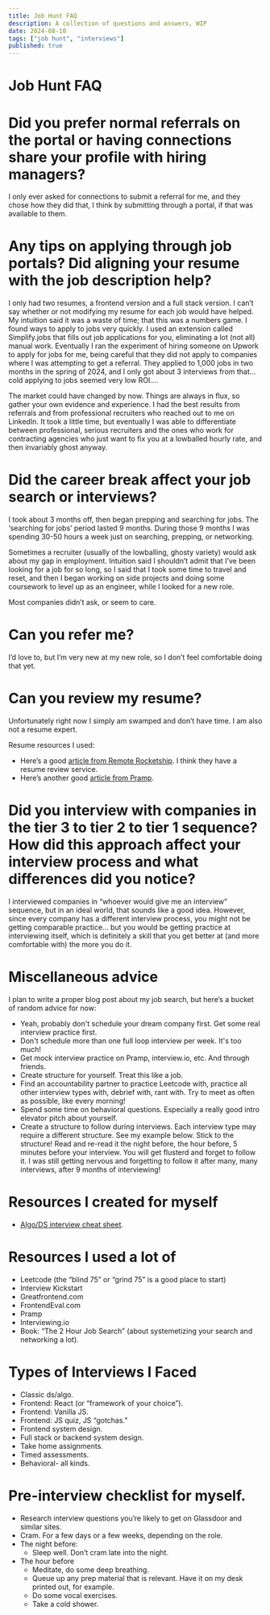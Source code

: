 ```yaml
---
title: Job Hunt FAQ
description: A collection of questions and answers, WIP
date: 2024-08-10
tags: ["job hunt", "interviews"]
published: true
---
```


# Job Hunt FAQ

# **Did you prefer normal referrals on the portal or having connections share your profile with hiring managers?**

I only ever asked for connections to submit a referral for me, and they chose how they did that, I think by submitting through a portal, if that was available to them.

# **Any tips on applying through job portals? Did aligning your resume with the job description help?**

I only had two resumes, a frontend version and a full stack version. I can’t say whether or not modifying my resume for each job would have helped. My intuition said it was a waste of time; that this was a numbers game. I found ways to apply to jobs very quickly. I used an extension called Simplify.jobs that fills out job applications for you, eliminating a lot (not all) manual work. Eventually I ran the experiment of hiring someone on Upwork to apply for jobs for me, being careful that they did not apply to companies where I was attempting to get a referral. They applied to 1,000 jobs in two months in the spring of 2024, and I only got about 3 interviews from that… cold applying to jobs seemed very low ROI….

The market could have changed by now. Things are always in flux, so gather your own evidence and experience. I had the best results from referrals and from professional recruiters who reached out to me on LinkedIn. It took a little time, but eventually I was able to differentiate between professional, serious recruiters and the ones who work for contracting agencies who just want to fix you at a lowballed hourly rate, and then invariably ghost anyway.

# **Did the career break affect your job search or interviews?**

I took about 3 months off, then began prepping and searching for jobs. The ‘searching for jobs’ period lasted 9 months. During those 9 months I was spending 30-50 hours a week just on searching, prepping, or networking.

Sometimes a recruiter (usually of the lowballing, ghosty variety) would ask about my gap in employment. Intuition said I shouldn’t admit that I’ve been looking for a job for so long, so I said that I took some time to travel and reset, and then I began working on side projects and doing some coursework to level up as an engineer, while I looked for a new role.

Most companies didn’t ask, or seem to care.

# **Can you refer me?**

I’d love to, but I’m very new at my new role, so I don’t feel comfortable doing that yet.

# **Can you review my resume?**

Unfortunately right now I simply am swamped and don’t have time. I am also not a resume expert. 

Resume resources I used:

* Here’s a good [article from Remote Rocketship](https://www.remoterocketship.com/advice/guide/software-engineer/resume). I think they have a resume review service.  
* Here’s another good [article from Pramp](https://www.tryexponent.com/blog/software-engineering-resume-checklist?ref=pramp&\_\_s=ifkwh9usmj2od8vq9zeb\&utm\_source=drip-pramp\&utm\_medium=email\&utm\_campaign=Pramp%20Interest%20Campaign\&utm\_content=Here%27s%20the%20resume%20I%20used%20when%20applying%20to%20software%20engineering%20jobs).

# **Did you interview with companies in the tier 3 to tier 2 to tier 1 sequence? How did this approach affect your interview process and what differences did you notice?**

I interviewed companies in “whoever would give me an interview” sequence, but in an ideal world, that sounds like a good idea. However, since every company has a different interview process, you might not be getting comparable practice… but you would be getting practice at interviewing itself, which is definitely a skill that you get better at (and more comfortable with) the more you do it.

# **Miscellaneous advice**

I plan to write a proper blog post about my job search, but here’s a bucket of random advice for now:

* Yeah, probably don't schedule your dream company first. Get some real interview practice first.
* Don't schedule more than one full loop interview per week. It's too much!
* Get mock interview practice on Pramp, interview.io, etc. And through friends.
* Create structure for yourself. Treat this like a job.  
* Find an accountability partner to practice Leetcode with, practice all other interview types with, debrief with, rant with. Try to meet as often as possible, like every morning\!  
* Spend some time on behavioral questions. Especially a really good intro elevator pitch about yourself.
* Create a structure to follow during interviews. Each interview type may require a different structure. See my example below. Stick to the structure! Read and re-read it the night before, the hour before, 5 minutes before your interview. You will get flusterd and forget to follow it. I was still getting nervous and forgetting to follow it after many, many interviews, after 9 months of interviewing!

# **Resources I created for myself**

* [Algo/DS interview cheat sheet](https://ericbroberg.me/blog/interview-flow-doc).


# **Resources I used a lot of**

* Leetcode (the “blind 75” or “grind 75” is a good place to start)  
* Interview Kickstart  
* Greatfrontend.com  
* FrontendEval.com  
* Pramp  
* Interviewing.io  
* Book: “The 2 Hour Job Search” (about systemetizing your search and networking a lot).

# **Types of Interviews I Faced**

* Classic ds/algo.  
* Frontend: React (or “framework of your choice”).  
* Frontend: Vanilla JS.  
* Frontend: JS quiz, JS “gotchas.”  
* Frontend system design.  
* Full stack or backend system design.  
* Take home assignments.   
* Timed assessments.   
*  Behavioral- all kinds.

# **Pre-interview checklist for myself.**

* Research interview questions you’re likely to get on Glassdoor and similar sites.  
* Cram. For a few days or a few weeks, depending on the role.  
* The night before:  
  * Sleep well. Don’t cram late into the night.  
* The hour before  
  * Meditate, do some deep breathing.  
  * Queue up any prep material that is relevant. Have it on my desk printed out, for example.  
  * Do some vocal exercises.  
  * Take a cold shower.

